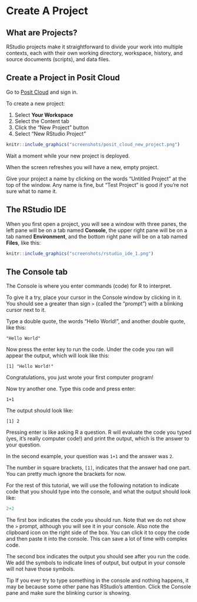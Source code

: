 # Create A Project

## What are Projects?

RStudio projects make it straightforward to divide your work into multiple contexts, each with their own working directory, workspace, history, and source documents (scripts), and data files.


## Create a Project in Posit Cloud

Go to [Posit Cloud](https://posit.cloud/) and sign in.

To create a new project:

1. Select **Your Workspace**
2. Select the Content tab
3. Click the "New Project" button
4. Select "New RStudio Project"

```r
knitr::include_graphics("screenshots/posit_cloud_new_project.png")
```

Wait a moment while your new project is deployed.

When the screen refreshes you will have a new, empty project.

Give your project a name by clicking on the words "Untitled Project" at the top of the window. Any name is fine, but "Test Project" is good if you're not sure what to name it.

## The RStudio IDE

When you first open a project, you will see a window with three panes, the left pane will be on a tab named **Console**, the upper right pane will be on a tab named **Environment**, and the bottom right pane will be on a tab named **Files**, like this:

```r
knitr::include_graphics("screenshots/rstudio_ide_1.png")
```

## The Console tab

The Console is where you enter commands (code) for R to interpret.

To give it a try, place your cursor in the Console window by clicking in it. You should see a greater than sign `>` (called the "prompt") with a blinking cursor next to it.

Type a double quote, the words "Hello World!", and another double quote, like this:

    "Hello World"

Now press the enter key to run the code. Under the code you ran will appear the output, which will look like this:

    [1] "Hello World!"

<p class="text-success font-weight-bold">Congratulations, you just wrote your first computer program!</p>

Now try another one. Type this code and press enter:

    1+1

The output should look like:

    [1] 2

Pressing enter is like asking R a question. R will evaluate the code you typed (yes, it's really computer code!) and print the output, which is the answer to your question.

In the second example, your question was `1+1` and the answer was `2`.

The number in square brackets, `[1]`, indicates that the answer had one part. You can pretty much ignore the brackets for now.

For the rest of this tutorial, we will use the following notation to indicate code that you should type into the console, and what the output should look like:

```r
2+2
```

The first box indicates the code you should run. Note that we do not show the `>` prompt, although you will see it in your console. Also note the clipboard icon on the right side of the box. You can click it to copy the code and then paste it into the console. This can save a lot of time with complex code.

The second box indicates the output you should see after you run the code. We add the symbols  to indicate lines of output, but output in your console will not have those symbols.

<span class="label label-info">Tip</span> If you ever try to type something in the console and nothing happens, it may be because some other pane has RStudio's attention. Click the Console pane and make sure the blinking cursor is showing.